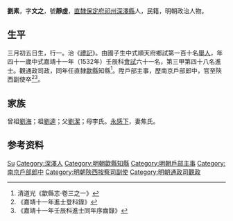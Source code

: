 {{Otheruses|other=名为刘素的其他人物|刘素}}
{{明清人物信息框
| 姓名 = 劉素
| 原名 =
| 圖片名稱= 
| 圖片大小 =
| 圖片說明 = 
| 最高職務 = 陝西按察司副使
| 國家 = 大明 
| 爵位 =
| 籍貫 = [[直隸|直隸]][[保定府|保定府]][[祁州|祁州]][[深澤縣|深澤縣]]
| 族裔 = 
| 字號 = 字文之，號靜虛
| 諡號 =
| 出生日期 = 三月初五日
| 出生地點 =
| 逝世日期 = 卒年不詳
| 逝世地點 =
| 墓葬 =
| 配偶 = 焦氏
| 親屬 = 
| 出身 =
* 嘉靖四年乙酉科舉人
* 嘉靖十一年壬辰科同進士出身
| 經歷 =
| 著作 =  
}}
'''劉素'''{{BD|1492年||1551年||}}，字'''文之'''，號'''靜虛'''，[[直隸|直隸]][[保定府|保定府]][[祁州|祁州]][[深澤縣|深澤縣]]人，民籍，明朝政治人物。

== 生平 ==
三月初五日生，行一。治《[[禮記|禮記]]》。由國子生中式順天府鄉試第一百十名[[舉人|舉人]]，年四十一歲中式嘉靖十一年（1532年）壬辰科[[會試|會試]]六十一名，第三甲第四十八名進士。觀通政司政，同年任直隸[[歙縣|歙縣]]知縣<ref>清道光《歙縣志·卷三之一》</ref>。陞戶部主事，歷南京戶部郎中，官至陝西副使卒<ref>《嘉靖十一年進士登科錄》</ref><ref>《嘉靖十一年壬辰科進士同年序齒錄》</ref>。

== 家族 ==
曾祖[[劉海|劉海]]；祖[[劉逵|劉逵]]；父[[劉潔|劉潔]]；母李氏。[[永感下|永感下]]，妻焦氏。

== 参考资料 ==
{{reflist}}

{{start box}}
{{s-off}}
{{s-before|[[楊大章|楊大章]]<br>}}
{{s-title|明朝歙县知县|1532年-1534年}}
{{s-after|[[李謹|李謹]]<br>}}
{{end box}}

{{嘉靖十一年壬辰科殿试金榜}}

{{Authority control}}

{{DEFAULTSORT:Liu刘}}
[[Category:刘姓|Su]]
[[Category:深澤人|Category:深澤人]]
[[Category:明朝歙縣知縣|Category:明朝歙縣知縣]]
[[Category:明朝戶部主事|Category:明朝戶部主事]]
[[Category:南京戶部郎中|Category:南京戶部郎中]]
[[Category:明朝陝西按察司副使|Category:明朝陝西按察司副使]]
[[Category:明朝通政司觀政|Category:明朝通政司觀政]]